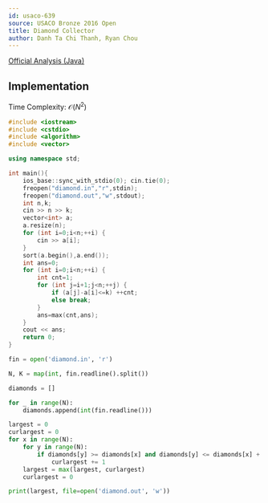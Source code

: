```yaml
---
id: usaco-639
source: USACO Bronze 2016 Open
title: Diamond Collector
author: Danh Ta Chi Thanh, Ryan Chou
---
```


[Official Analysis (Java)](http://www.usaco.org/current/data/sol_diamond_bronze_open16.html)

## Implementation

Time Complexity: $\mathcal{O}(N^2)$

<LanguageSection>

<CPPSection>

```cpp
#include <iostream>
#include <cstdio>
#include <algorithm>
#include <vector>

using namespace std;

int main(){
	ios_base::sync_with_stdio(0); cin.tie(0);
	freopen("diamond.in","r",stdin);
	freopen("diamond.out","w",stdout);
	int n,k;
	cin >> n >> k;
	vector<int> a;
	a.resize(n);
	for (int i=0;i<n;++i) {
		cin >> a[i];
	}
	sort(a.begin(),a.end());
	int ans=0;
	for (int i=0;i<n;++i) {
		int cnt=1;
		for (int j=i+1;j<n;++j) {
			if (a[j]-a[i]<=k) ++cnt;
			else break;
		}
		ans=max(cnt,ans);
	}
	cout << ans;
	return 0;
}

```

</CPPSection>

<PySection>

```py
fin = open('diamond.in', 'r')

N, K = map(int, fin.readline().split())

diamonds = []

for _ in range(N):
	diamonds.append(int(fin.readline()))

largest = 0
curlargest = 0
for x in range(N):
	for y in range(N):
		if diamonds[y] >= diamonds[x] and diamonds[y] <= diamonds[x] + K:
			curlargest += 1
	largest = max(largest, curlargest)
	curlargest = 0

print(largest, file=open('diamond.out', 'w'))
```

</PySection>

</LanguageSection>
